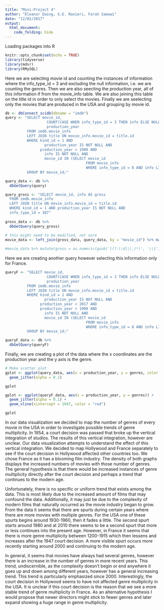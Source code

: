 ```yaml
---
title: "Mini-Project 4"
author: "Eleanor Ewing, G.E. Ranieri, Farah Samawi"
date: "12/02/2017"
output: 
  html_document:
    code_folding: hide
---
```

Loading packages into R
```r
knitr::opts_chunk$set(echo = TRUE)
library(tidyverse)
library(mdsr)
library(RMySQL)
```
Here we are selecting movie id and counting the instances of information where the info_type_id = 3 and excluding the null information, i.e. we are counting the genres.
Then we are also seecting the production year, all of this information if from the movie_info table. We are also joining this table on the title id in order to only select the movies. Finally we are seelecting only the movies that are produced in the USA and grouping by movie id.
```r
db <- dbConnect_scidb(dbname = "imdb")
query <- "SELECT movie_id, 
	               COUNT(CASE WHEN info_type_id = 3 THEN info ELSE NULL END) AS genres,
	               production_year
          FROM imdb.movie_info
          LEFT JOIN title ON movie_info.movie_id = title.id
          WHERE kind_id = 1 AND 
	              production_year IS NOT NULL AND 
                production_year > 1900 AND
	              info IS NOT NULL AND 
	              movie_id IN (SELECT movie_id
				                     FROM movie_info
				                     WHERE info_type_id = 8 AND info LIKE '%USA%')
          GROUP BY movie_id;"

query_data <- db %>%
  dbGetQuery(query)
```

```r
query_gross <- "SELECT movie_id, info AS gross
  FROM imdb.movie_info
  LEFT JOIN title ON movie_info.movie_id = title.id
  WHERE kind_id = 1 AND production_year IS NOT NULL AND
  info_type_id = 107"
  
gross_data <- db %>%
  dbGetQuery(query_gross)
  
# this might need to be modified, not sure
movie_data <- left_join(gross_data, query_data, by = "movie_id") %>% na.omit()

#movie_data %>% mutate(gross = as.numeric(gsub('((?:\\d|\\,)*)', '\\1', gross)))
```

Here we are creating another query however selecting this information only for France.
```r
queryF <- "SELECT movie_id, 
	               COUNT(CASE WHEN info_type_id = 3 THEN info ELSE NULL END) AS genres,
	               production_year
          FROM imdb.movie_info
          LEFT JOIN title ON movie_info.movie_id = title.id
          WHERE kind_id = 1 AND
	              production_year IS NOT NULL AND 
                production_year < 2017 AND
                production_year > 1900 AND
	              info IS NOT NULL AND 
	              movie_id IN (SELECT movie_id
				                     FROM movie_info
				                     WHERE info_type_id = 8 AND info LIKE '%France%')
          GROUP BY movie_id;"

queryF_data <- db %>%
  dbGetQuery(queryF)
```
Finally, we are creating a plot of the data where the x coordinates are the production year and the y axis is the genre. 
```r
# Make scatter plot
gplot <- ggplot(query_data, aes(x = production_year, y = genres, color = gross_data)) +
  geom_jitter(alpha = 0.1)

gplot
```

```r
gplot <- ggplot(queryF_data, aes(x = production_year, y = genres)) +
  geom_jitter(alpha = 0.1) +
  geom_vline(xintercept = 1947, color = "red")

gplot
```
In our data visualization we decided to map the number of genres of every movie in the USA in order to investigate possible trends of genre multiplicity. In 1954, a court decision was passed that broke up the vertical integration of studios. The results of this vertical integration, however are unclear. Our data visualization attempts to understand the effect of this vertical integration. We decided to map Hollywood and France separately to see if the court decision in Hollywood affected other countries too. We chose France as it has a blooming film industry. The density of both graphs displays the increased numbers of movies with those number of genres. The general hypothesis is that there would be increased instances of genre multiplicity directly after the court decision and perhaps a trend that continues to the modern age.

Unfortunately, there is no specific or uniform trend that exists among the data. This is most likely due to the increased amount of films that may confound the data. Additionally, it may just be due to the complexity of modern films that naturally occurred as the movie industry began to grow. From the data it seems that there are spurts during certain years where there are more movies with multiple genres. For the USA one of these spurts begins around 1930-1960, then it fades a little. The second spurt starts around 1980 and at 2010 there seems to be a second spurt that more or less continues into the present age. However, in France it seems that there is more genre multiplicity between 1200-1915 which then lessens and increases after the 1947 court decision. A more visible spurt occurs more recently starting around 2000 and continuing to the modern age.

In general, it seems that movies have always had several genres, however there is an increase in the number of genres in more recent years. This trend, undiscernible, as the complexity doesn’t begin or end anywhere it goes up and down among different years, however has a general increasing trend. This trend is particularly emphasized since 2000. Interestingly, the court decision in Hollywood seems to have not affected genre multiplicity in the USA. It is unclear if this court decision is the reason that we see a more stable trend of genre multiplicity in France. As an alternative hypothesis I would propose that newer directors might stick to fewer genres and later expand showing a huge range in genre multiplicity.  